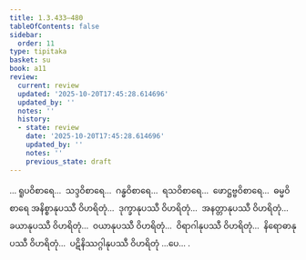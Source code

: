 ```yaml
---
title: 1.3.433–480
tableOfContents: false
sidebar:
  order: 11
type: tipitaka
basket: su
book: a11
review:
  current: review
  updated: '2025-10-20T17:45:28.614696'
  updated_by: ''
  notes: ''
  history:
  - state: review
    date: '2025-10-20T17:45:28.614696'
    updated_by: ''
    notes: ''
    previous_state: draft
---
```



<DynamicBreadcrumb />


<ReviewStatus review={frontmatter.review} showDetails={true} />

<HypothesisAnnotation frontmatter={frontmatter} />

<Division number="454–501" book="a11" e="ch" v="17">

<Paragraph number="223" book="a11">
… ရူပဝိစာရေ…  သဒ္ဒဝိစာရေ…  ဂန္ဓဝိစာရေ…  ရသဝိစာရေ…  ဖောဋ္ဌဗ္ဗဝိစာရေ…  ဓမ္မဝိစာရေ အနိစ္စာနုပဿီ ဝိဟရိတုံ…  ဒုက္ခာနုပဿီ ဝိဟရိတုံ…  အနတ္တာနုပဿီ ဝိဟရိတုံ…  ခယာနုပဿီ ဝိဟရိတုံ…  ဝယာနုပဿီ ဝိဟရိတုံ…  ဝိရာဂါနုပဿီ ဝိဟရိတုံ…  နိရောဓာနုပဿီ ဝိဟရိတုံ…  ပဋိနိဿဂ္ဂါနုပဿီ ဝိဟရိတုံ …ပေ… .
</Paragraph>
</Division>
